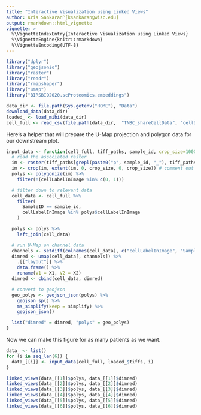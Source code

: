 ```yaml
---
title: "Interactive Visualization using Linked Views"
author: Kris Sankaran^[ksankaran@wisc.edu]
output: rmarkdown::html_vignette
vignette: >
  %\VignetteIndexEntry{Interactive Visualization using Linked Views}
  %\VignetteEngine{knitr::rmarkdown}
  %\VignetteEncoding{UTF-8}
---
```


```r
library("dplyr")
library("geojsonio")
library("raster")
library("readr")
library("rmapshaper")
library("umap")
library("BIRSBIO2020.scProteomics.embeddings")
```

```r
data_dir <- file.path(Sys.getenv("HOME"), "Data")
download_data(data_dir)
loaded_ <- load_mibi(data_dir)
cell_full <- read_csv(file.path(data_dir,  "TNBC_shareCellData", "cellData.csv"))
```

Here's a helper that will prepare the U-Map projection and polygon data for our
downstream plot.

```r
input_data <- function(cell_full, tiff_paths, sample_id, crop_size=1000, simplify=0.4) {
  # read the associated raster
  im <- raster(tiff_paths[grepl(paste0("p", sample_id, "_"), tiff_paths)])
  im <- crop(im, extent(im, 0, crop_size, 0, crop_size)) # comment out to work on full data
  polys <- polygonize(im) %>%
    filter(!(cellLabelInImage %in% c(0, 1)))

  # filter down to relevant data
  cell_data <- cell_full %>%
    filter(
      SampleID == sample_id,
      cellLabelInImage %in% polys$cellLabelInImage
    )

  polys <- polys %>%
    left_join(cell_data)

  # run U-Map on channel data
  channels <- setdiff(colnames(cell_data), c("cellLabelInImage", "SampleID", "cellSize", "Background", "tumorYN", "cell_cluster", "tumorCluster", "Group", "immuneCluster", "immuneGroup"))
  dimred <- umap(cell_data[, channels]) %>%
    .[["layout"]] %>%
    data.frame() %>%
    rename(V1 = X1, V2 = X2)
  dimred <- cbind(cell_data, dimred)

  # convert to geojson
  geo_polys <- geojson_json(polys) %>%
    geojson_sp() %>%
    ms_simplify(keep = simplify) %>%
    geojson_json()

  list("dimred" = dimred, "polys" = geo_polys)
}
```

Now we can make this figure for as many patients as we want.

```r
data_ <- list()
for (i in seq_len(6)) {
  data_[[i]] <- input_data(cell_full, loaded_$tiffs, i)
}

linked_views(data_[[1]]$polys, data_[[1]]$dimred)
linked_views(data_[[2]]$polys, data_[[2]]$dimred)
linked_views(data_[[3]]$polys, data_[[3]]$dimred)
linked_views(data_[[4]]$polys, data_[[4]]$dimred)
linked_views(data_[[5]]$polys, data_[[5]]$dimred)
linked_views(data_[[6]]$polys, data_[[6]]$dimred)
```

